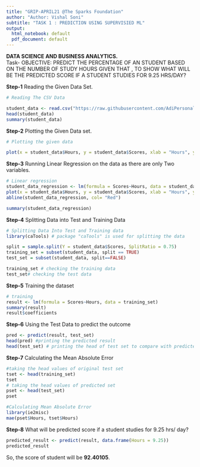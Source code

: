---
title: "GRIP-APRIL21 @The Sparks Foundation"
author: "Author: Vishal Soni"
subtitle: "TASK 1 : PREDICTION USING SUPERVISIED ML"
output:
  html_notebook: default
  pdf_document: default
---

**DATA SCIENCE AND BUSINESS ANALYTICS. **  
Task- OBJECTIVE: PREDICT THE PERCENTAGE OF AN STUDENT BASED ON THE NUMBER OF STUDY HOURS GIVEN THAT , TO SHOW WHAT WILL BE THE PREDICTED SCORE IF A STUDENT STUDIES FOR 9.25 HRS/DAY?  

**Step-1** Reading the Given Data Set.
```{r}
# Reading The CSV Data

student_data <- read.csv("https://raw.githubusercontent.com/AdiPersonalWorks/Random/master/student_scores%20-%20student_scores.csv", header = TRUE)
head(student_data)
summary(student_data)
```
**Step-2** Plotting the Given Data set.

```{r}
# Plotting the given data

plot(x = student_data$Hours, y = student_data$Scores, xlab = "Hours", ylab = "Scores", main = "Score v/s Hours", col = "blue")
```
**Step-3** Running Linear Regression on the data as there are only Two variables.
```{r}
# Linear regression
student_data_regression <- lm(formula = Scores~Hours, data = student_data)
plot(x = student_data$Hours, y = student_data$Scores, xlab = "Hours", ylab = "Scores", main = "Score v/s Hours", col = "blue")
abline(student_data_regression, col= "Red")

summary(student_data_regression)
```
**Step-4** Splitting Data into Test and Training Data
```{r}
# Splitting Data Into Test and Training data
library(caTools) # package "caTools" is used for splitting the data

split = sample.split(Y = student_data$Scores, SplitRatio = 0.75)
training_set = subset(student_data, split == TRUE)
test_set = subset(student_data, split==FALSE)

training_set # checking the training data
test_set# checking the test data
```
**Step-5** Training the dataset
```{r}
# training 
result <- lm(formula = Scores~Hours, data = training_set)
summary(result)
result$coefficients
```
**Step-6** Using the Test Data to predict the outcome
```{r}
pred <- predict(result, test_set)
head(pred) #printing the predicted result
head(test_set) # printing the head of test set to compare with predicted values
```
**Step-7** Calculating the Mean Absolute Error
```{r}
#taking the head values of original test set
tset <- head(training_set)
tset
# taking the head values of predicted set
pset <- head(test_set)
pset

#Calculating Mean Absolute Error
library(ie2misc)
mae(pset$Hours, tset$Hours)
```
**Step-8** What will be predicted score if a student studies for 9.25 hrs/ day?
```{r}
predicted_result <- predict(result, data.frame(Hours = 9.25))
predicted_result
```
So, the score of student will be **92.40105**.
